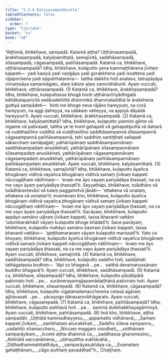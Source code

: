 ```yaml
---
title: "2.3.6 Dutiyasampadāsutta"
tableOfContents: false
sidebar:
  order: 7
type: "tipitaka"
basket: "su"
book: "a8"
---
```



<DynamicBreadcrumb />

<Division number="76" book="a8" bookNo="17" page="141">

<Paragraph number="751" book="a8">
“Aṭṭhimā, bhikkhave, sampadā. Katamā aṭṭha? Uṭṭhānasampadā, ārakkhasampadā, kalyāṇamittatā, samajīvitā, saddhāsampadā, sīlasampadā, cāgasampadā, paññāsampadā. Katamā ca, bhikkhave, uṭṭhānasampadā? Idha, bhikkhave, kulaputto yena kammaṭṭhānena jīvitaṃ kappeti—  yadi kasiyā yadi vaṇijjāya yadi gorakkhena yadi issattena yadi rājaporisena yadi sippaññatarena—  tattha dakkho hoti analaso, tatrupāyāya vīmaṃsāya samannāgato, alaṃ kātuṃ alaṃ saṃvidhātunti. Ayaṃ vuccati, bhikkhave, uṭṭhānasampadā. (1)
</Paragraph>

<Paragraph number="752" book="a8">
Katamā ca, bhikkhave, ārakkhasampadā? Idha, bhikkhave, kulaputtassa bhogā honti uṭṭhānavīriyādhigatā bāhābalaparicitā sedāvakkhittā dhammikā dhammaladdhā te ārakkhena guttiyā sampādeti—  ‘kinti me bhoge neva rājāno hareyyuṃ, na corā hareyyuṃ, na aggi ḍaheyya, na udakaṃ vaheyya, na appiyā dāyādā hareyyun’ti. Ayaṃ vuccati, bhikkhave, ārakkhasampadā. (2)
</Paragraph>

<Paragraph number="753" book="a8">
Katamā ca, bhikkhave, kalyāṇamittatā? Idha, bhikkhave, kulaputto yasmiṃ gāme vā nigame vā paṭivasati, tattha ye te honti gahapatī vā gahapatiputtā vā daharā vā vuddhasīlino vuddhā vā vuddhasīlino saddhāsampannā sīlasampannā cāgasampannā paññāsampannā, tehi saddhiṃ santiṭṭhati sallapati sākacchaṃ samāpajjati; yathārūpānaṃ saddhāsampannānaṃ saddhāsampadaṃ anusikkhati, yathārūpānaṃ sīlasampannānaṃ sīlasampadaṃ anusikkhati, yathārūpānaṃ cāgasampannānaṃ cāgasampadaṃ anusikkhati, yathārūpānaṃ paññāsampannānaṃ paññāsampadaṃ anusikkhati. Ayaṃ vuccati, bhikkhave, kalyāṇamittatā. (3)
</Paragraph>

<Paragraph number="754" book="a8">
Katamā ca, bhikkhave, samajīvitā? Idha, bhikkhave, kulaputto āyañca bhogānaṃ viditvā vayañca bhogānaṃ viditvā samaṃ jīvikaṃ kappeti nāccogāḷhaṃ nātihīnaṃ—  ‘evaṃ me āyo vayaṃ pariyādāya ṭhassati, na ca me vayo āyaṃ pariyādāya ṭhassatī’ti. Seyyathāpi, bhikkhave, tulādhāro vā tulādhārantevāsī vā tulaṃ paggahetvā jānāti—  ‘ettakena vā onataṃ, ettakena vā unnatan’ti; evamevaṃ kho, bhikkhave, kulaputto āyañca bhogānaṃ viditvā vayañca bhogānaṃ viditvā samaṃ jīvikaṃ kappeti nāccogāḷhaṃ nātihīnaṃ—  ‘evaṃ me āyo vayaṃ pariyādāya ṭhassati, na ca me vayo āyaṃ pariyādāya ṭhassatī’ti. Sacāyaṃ, bhikkhave, kulaputto appāyo samāno uḷāraṃ jīvikaṃ kappeti, tassa bhavanti vattāro ‘udumbarakhādī vāyaṃ kulaputto bhoge khādatī’ti. Sace panāyaṃ, bhikkhave, kulaputto mahāyo samāno kasiraṃ jīvikaṃ kappeti, tassa bhavanti vattāro—  ‘ajeṭṭhamaraṇaṃ vāyaṃ kulaputto marissatī’ti. Yato ca khoyaṃ, bhikkhave, kulaputto āyañca bhogānaṃ viditvā vayañca bhogānaṃ viditvā samaṃ jīvikaṃ kappeti nāccogāḷhaṃ nātihīnaṃ—  ‘evaṃ me āyo vayaṃ pariyādāya ṭhassati, na ca me vayo āyaṃ pariyādāya ṭhassatī’ti. Ayaṃ vuccati, bhikkhave, samajīvitā. (4)
</Paragraph>

<Paragraph number="755" book="a8">
Katamā ca, bhikkhave, saddhāsampadā? Idha, bhikkhave, kulaputto saddho hoti, saddahati tathāgatassa bodhiṃ—  ‘itipi so bhagavā …pe…  satthā devamanussānaṃ buddho bhagavā’ti. Ayaṃ vuccati, bhikkhave, saddhāsampadā. (5)
</Paragraph>

<Paragraph number="756" book="a8">
Katamā ca, bhikkhave, sīlasampadā? Idha, bhikkhave, kulaputto pāṇātipātā paṭivirato hoti …pe…  surāmerayamajjapamādaṭṭhānā paṭivirato hoti. Ayaṃ vuccati, bhikkhave, sīlasampadā. (6)
</Paragraph>

<Paragraph number="757" book="a8">
Katamā ca, bhikkhave, cāgasampadā? Idha, bhikkhave, kulaputto vigatamalamaccherena cetasā agāraṃ ajjhāvasati …pe…  yācayogo dānasaṃvibhāgarato. Ayaṃ vuccati, bhikkhave, cāgasampadā. (7)
</Paragraph>

<Paragraph number="758" book="a8">
Katamā ca, bhikkhave, paññāsampadā? Idha, bhikkhave, kulaputto paññavā hoti …pe…  sammā dukkhakkhayagāminiyā. Ayaṃ vuccati, bhikkhave, paññāsampadā. (8)
</Paragraph>

<Paragraph number="759" book="a8">
Imā kho, bhikkhave, aṭṭha sampadāti.
</Paragraph>

<Paragraph number="760" type="verses" book="a8">
_Uṭṭhātā kammadheyyesu,_  
_appamatto vidhānavā;_  
_Samaṃ kappeti jīvikaṃ,_  
_sambhataṃ anurakkhati._  

</Paragraph>

<Paragraph number="761" type="verses" book="a8">
_Saddho sīlena sampanno,_  
_vadaññū vītamaccharo;_  
_Niccaṃ maggaṃ visodheti,_  
_sotthānaṃ samparāyikaṃ._  

</Paragraph>

<Paragraph number="762" type="verses" book="a8">
_Iccete aṭṭha dhammā ca,_  
_saddhassa gharamesino;_  
_Akkhātā saccanāmena,_  
_ubhayattha sukhāvahā._  

</Paragraph>

<Paragraph number="763" type="verses" book="a8">
_Diṭṭhadhammahitatthāya,_  
_samparāyasukhāya ca;_  
_Evametaṃ gahaṭṭhānaṃ,_  
_cāgo puññaṃ pavaḍḍhatī”ti._  


</Paragraph>
</Division>

<Paragraph number="764" type="center" book="a8">
Chaṭṭhaṃ.
</Paragraph>